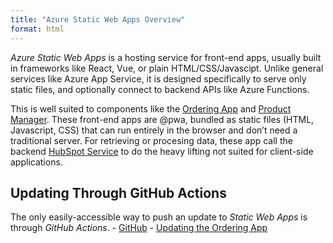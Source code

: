 ```yaml
---
title: "Azure Static Web Apps Overview"
format: html
---
```


*Azure Static Web Apps* is a hosting service for front-end apps, usually built in frameworks like React, Vue, or plain HTML/CSS/Javascipt.  Unlike general services like Azure App Service, it is designed specifically to serve only static files, and optionally connect to backend APIs like Azure Functions.

This is well suited to components like the [Ordering App](../ordering-app/ordering-app.html) and [Product Manager](../product-manager/product-manager.html).  These front-end apps are @pwa, bundled as static files (HTML, Javascript, CSS) that can run entirely in the browser and don't need a traditional server.  For retrieving or procesing data, these app call the backend [HubSpot Service](../hubspot-service/hubspot-service.html) to do the heavy lifting not suited for client-side applications.

## Updating Through GitHub Actions
The only easily-accessible way to push an update to *Static Web Apps* is through *GitHub Actions*.
- [GitHub](../../github/github-overview.html)
- [Updating the Ordering App](../ordering-app/ordering-app.html)